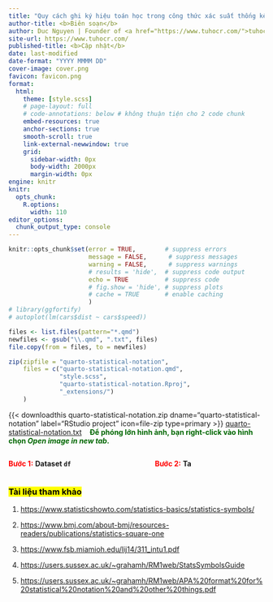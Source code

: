 ```yaml
---
title: "Quy cách ghi ký hiệu toán học trong công thức xác suất thống kê"
author-title: <b>Biên soạn</b>
author: Duc Nguyen | Founder of <a href="https://www.tuhocr.com/">tuhocr.com</a>
site-url: https://www.tuhocr.com/
published-title: <b>Cập nhật</b> 
date: last-modified
date-format: "YYYY MMMM DD"
cover-image: cover.png
favicon: favicon.png
format:
  html:
    theme: [style.scss]
    # page-layout: full
    # code-annotations: below # không thuận tiện cho 2 code chunk
    embed-resources: true
    anchor-sections: true
    smooth-scroll: true
    link-external-newwindow: true
    grid:
      sidebar-width: 0px
      body-width: 2000px
      margin-width: 0px
engine: knitr
knitr:
  opts_chunk:
    R.options:
      width: 110
editor_options: 
  chunk_output_type: console
---
```


```r
knitr::opts_chunk$set(error = TRUE,        # suppress errors
                      message = FALSE,      # suppress messages
                      warning = FALSE,      # suppress warnings
                      # results = 'hide',  # suppress code output
                      echo = TRUE          # suppress code
                      # fig.show = 'hide', # suppress plots
                      # cache = TRUE       # enable caching
                      )        
# library(ggfortify)
# autoplot(lm(cars$dist ~ cars$speed))

files <- list.files(pattern="*.qmd")
newfiles <- gsub("\\.qmd", ".txt", files)
file.copy(from = files, to = newfiles)

zip(zipfile = "quarto-statistical-notation", 
    files = c("quarto-statistical-notation.qmd", 
              "style.scss",
              "quarto-statistical-notation.Rproj", 
              "_extensions/")
    )
```

<!-- https://github.com/shafayetShafee/downloadthis -->
<!-- https://icons.getbootstrap.com/?q=file -->

{{< downloadthis quarto-statistical-notation.zip dname="quarto-statistical-notation" label="RStudio project" icon=file-zip type=primary >}} <a href="https://applyr.netlify.app/codebase/quarto-statistical-notation/quarto-statistical-notation.txt" class="btn btn-success" role="button"> 
<i class="bi bi-file-code"></i> quarto-statistical-notation.txt</a> &#8205; &#8205; &#8205; [**Để phóng lớn hình ảnh, bạn right-click vào hình chọn *Open image in new tab*.**]{style="color:#006600"}


::: multiple
::: {.columns .column-screen-inset}

::: column

[**Bước 1:**]{style="color:red"} **Dataset `df`**

:::

::: column

[**Bước 2:**]{style="color:red"} **Ta**


:::

:::
:::




### <mark style="background-color: #FFFF00">Tài liệu tham khảo</mark>

1. <https://www.statisticshowto.com/statistics-basics/statistics-symbols/>

2. <https://www.bmj.com/about-bmj/resources-readers/publications/statistics-square-one>

3. <https://www.fsb.miamioh.edu/lij14/311_intu1.pdf>

4. <https://users.sussex.ac.uk/~grahamh/RM1web/StatsSymbolsGuide>

5. <https://users.sussex.ac.uk/~grahamh/RM1web/APA%20format%20for%20statistical%20notation%20and%20other%20things.pdf>



















